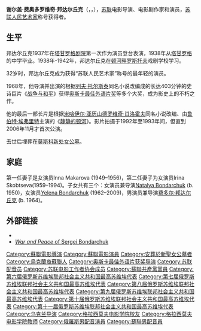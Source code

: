{{藝人
|姓名 = 谢尔盖·邦达尔丘克
|类型 = 导演
|图片 = Sergei Bondarchuk, Sarajevo, 29. november 1969. Movie premier Battle of Neretva by Stevan Kragujevic.JPG
|图片尺寸 = 215px
|图片简介 = 1969年
|外文名 = {{lang|uk|Сергі́й Бондарчу́к}}
|外文 = uk
|出生日期 = {{birth date|1920|9|25}}
|出生地点 = [[苏联|苏联]]乌克兰加盟国[[比洛澤爾卡|比洛澤爾卡]]
|逝世日期 = {{death date and age|1994|10|20|1920|9|25}}
|逝世地点 = 俄罗斯联邦[[莫斯科|莫斯科]]
|活跃年代=1948年 - 1994年
|民族 = 俄罗斯
|语言 = [[俄语|俄语]]
|职业 = [[电影导演|电影导演]]、编剧、演员
|国籍 = {{flag|USSR}}→{{flag|Russia}}
|奖项 ={{{!}} style="background: transparent"
{{!}} {{社会主义劳动英雄}}
{{!}}} 
{{{!}} style="background: transparent"
{{!}} {{列宁勋章}}{{!!}}{{列宁勋章}}{{!!}}{{十月革命勋章}}{{!!}}{{二级卫国战争勋章}}
{{!}}}
{{{!}} style="background: transparent"
{{!}} {{劳动红旗勋章}}{{!!}}{{各族人民友谊勋章}}{{!!}}{{纪念列宁诞辰一百周年奖章}}{{!!}}{{保卫高加索奖章}}
{{!}}}
{{{!}} style="background: transparent"
{{!}} {{苏联人民艺术家}} {{苏俄功勋艺术家}} {{列宁奖}} {{斯大林奖}} {{苏联国家奖}}
{{!}}}
}}
'''谢尔盖·费奥多罗维奇·邦达尔丘克'''（{{lang-ru|'''Серге́й Фёдорович Бондарчук'''}}，{{lang-uk|'''Сергій Федорович Бондарчук'''}}，{{bd|1920年|9月25日|1994年|10月20日|catIdx=B邦}}），[[苏联|苏联]]电影导演、电影剧作家和演员，[[苏联人民艺术家|苏联人民艺术家]]称号获得者。

== 生平 ==
邦达尔丘克1937年在[[塔甘罗格剧院|塔甘罗格剧院]]第一次作为演员登台表演，1938年从[[塔甘罗格|塔甘罗格]]的中学毕业。1938年-1942年，邦达尔丘克在[[顿河畔罗斯托夫|顿河畔罗斯托夫]]戏剧学校学习。

32岁时，邦达尔丘克成为获得“苏联人民艺术家”称号的最年轻的演员。

1968年，他导演并出演的根据[[列夫·托尔斯泰|列夫·托尔斯泰]]同名小说改编成的长达403分钟的史诗巨片《[[战争与和平_(电影系列)|战争与和平]]》获得[[奥斯卡最佳外语片奖|奥斯卡最佳外语片奖]]等多个大奖，成为影史上的不朽之作。

他的最后一部长片是根据[[米哈伊尔·亚历山德罗维奇·肖洛霍夫|米哈伊尔·亚历山德罗维奇·肖洛霍夫]]同名小说改编、由[[鲁伯特·埃弗里特|鲁伯特·埃弗里特]]主演的《[[静静的顿河|静静的顿河]]》。影片拍摄于1992年至1993年间，但直到2006年11月才首次公演。

去世后埋葬在[[莫斯科|莫斯科]][[新处女公墓|新处女公墓]]。

== 家庭 ==
第一任妻子是女演员Inna Makarova (1949–1956)，第二任妻子为女演员Irina Skobtseva(1959–1994)。子女共有三个：女演员兼导演[[Natalya_Bondarchuk|Natalya Bondarchuk]] (b. 1950)，女演员[[Yelena_Bondarchuk|Yelena Bondarchuk]] (1962–2009)，男演员兼导演[[费多尔·邦达尔丘克|费多尔·邦达尔丘克]] (b. 1964)。

==外部链接==
{{Commonscat|Sergei Bondarchuk}}
* {{IMDb name|id=0094083}}
* [http://www.russia-ic.com/culture_art/theatre/240/ ''War and Peace'' of Sergei Bondarchuk] {{Wayback|url=http://www.russia-ic.com/culture_art/theatre/240/ |date=20081121133600 }}

{{奥斯卡最佳外语片奖 (1961–1980)}}
{{Authority control}}
{{DEFAULTSORT:Bondarchuk, Sergei}}
[[Category:蘇聯電影導演|Category:蘇聯電影導演]]
[[Category:蘇聯電影演員|Category:蘇聯電影演員]]
[[Category:安葬於新聖女公墓者|Category:安葬於新聖女公墓者]]
[[Category:烏克蘭裔蘇聯人|Category:烏克蘭裔蘇聯人]]
[[Category:奥斯卡最佳外语片获奖导演|Category:奥斯卡最佳外语片获奖导演]]
[[Category:苏联配音员|Category:苏联配音员]]
[[Category:苏联电影工作者协会成员|Category:苏联电影工作者协会成员]]
[[Category:蘇聯共產黨黨員|Category:蘇聯共產黨黨員]]
[[Category:第六届俄罗斯苏维埃联邦社会主义共和国最高苏维埃代表|Category:第六届俄罗斯苏维埃联邦社会主义共和国最高苏维埃代表]]
[[Category:第七届俄罗斯苏维埃联邦社会主义共和国最高苏维埃代表|Category:第七届俄罗斯苏维埃联邦社会主义共和国最高苏维埃代表]]
[[Category:第八届俄罗斯苏维埃联邦社会主义共和国最高苏维埃代表|Category:第八届俄罗斯苏维埃联邦社会主义共和国最高苏维埃代表]]
[[Category:第九届俄罗斯苏维埃联邦社会主义共和国最高苏维埃代表|Category:第九届俄罗斯苏维埃联邦社会主义共和国最高苏维埃代表]]
[[Category:第十届俄罗斯苏维埃联邦社会主义共和国最高苏维埃代表|Category:第十届俄罗斯苏维埃联邦社会主义共和国最高苏维埃代表]]
[[Category:第十一届俄罗斯苏维埃联邦社会主义共和国最高苏维埃代表|Category:第十一届俄罗斯苏维埃联邦社会主义共和国最高苏维埃代表]]
[[Category:乌克兰导演|Category:乌克兰导演]]
[[Category:格拉西莫夫电影学院校友|Category:格拉西莫夫电影学院校友]]
[[Category:格拉西莫夫电影学院教师|Category:格拉西莫夫电影学院教师]]
[[Category:俄羅斯男配音演員|Category:俄羅斯男配音演員]]
[[Category:蘇聯男配音員|Category:蘇聯男配音員]]